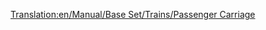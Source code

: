 [[Translation:en/Manual/Base Set/Trains/Passenger Carriage]]
{{fr/Wagon|Nom=Voiture à voyageurs
|Coût=1 447£ (2 894$)
|Image= [[File:en/Passengercarriage.png]] [[File:en/Passengercarriagex.png]] [[File:en/Passengercarriagetoyland.png]]
|Poids=25 / 27 t
|Capacité=40 passagers
|MonoCoût="
|MonoPoids=25 / 27 t
|MonoCapacité=45 passagers
|MagCoût="
|MagPoids=25 / 27 t
|MagCapacité=47 passagers
|Description=Un simple wagon de voyageurs typique. Consiste en une structure légère avec des bancs à l'intérieur. Sur les bancs, les gens s'assoient ou dorment, lisent ou discutent, jusqu'à leur destination.
}}
